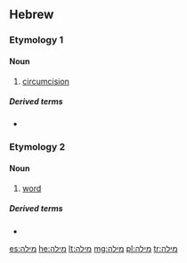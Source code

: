 ==Hebrew==

===Etymology 1===
{{he-root|מ|ו|ל}}

====Noun====
{{he-noun|wv=מִילָה|tr=milá|g=f}}

# [[circumcision]]

=====Derived terms=====
* {{l|he|בְּרִית מִילָה|tr=brit mila}}

===Etymology 2===
{{he-root|מ|ל|ל}}

====Noun====
{{he-noun|g=f|dwv=מִלָּה|tr=milá|cons=מילת|<!--consdwv=-->|pl=מילים|pldwv=מִלִּים|plcons=מילי|<!--plconsdwv=-->}}

# [[word]]

=====Derived terms=====
* {{he-onym|מילון|dwv=מִלּוֹן}}

[[es:מילה]]
[[he:מילה]]
[[lt:מילה]]
[[mg:מילה]]
[[pl:מילה]]
[[tr:מילה]]